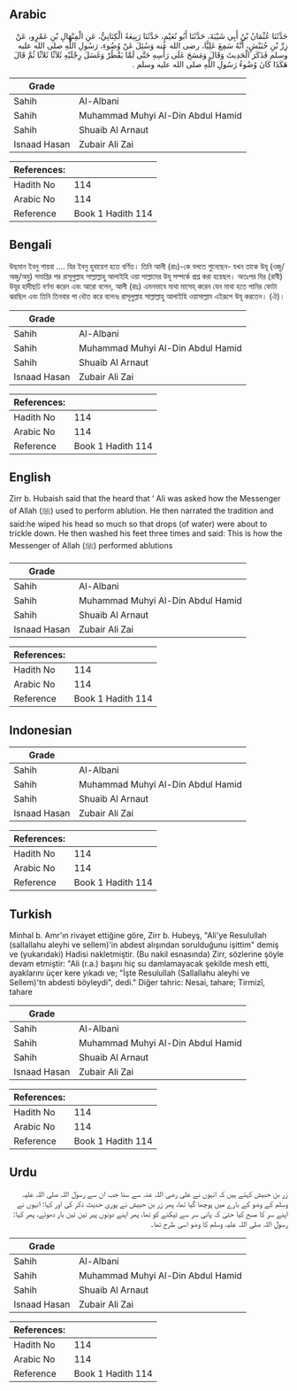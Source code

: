 ## Arabic


<div dir="rtl" lang="ar" style={{fontSize:'larger',backgroundColor:'#f8f9fa',padding:20}}>
حَدَّثَنَا عُثْمَانُ بْنُ أَبِي شَيْبَةَ، حَدَّثَنَا أَبُو نُعَيْمٍ، حَدَّثَنَا رَبِيعَةُ الْكِنَانِيُّ، عَنِ الْمِنْهَالِ بْنِ عَمْرٍو، عَنْ زِرِّ بْنِ حُبَيْشٍ، أَنَّهُ سَمِعَ عَلِيًّا، رضى الله عنه وَسُئِلَ عَنْ وُضُوءِ، رَسُولِ اللَّهِ صلى الله عليه وسلم فَذَكَرَ الْحَدِيثَ وَقَالَ وَمَسَحَ عَلَى رَأْسِهِ حَتَّى لَمَّا يَقْطُرْ وَغَسَلَ رِجْلَيْهِ ثَلاَثًا ثَلاَثًا ثُمَّ قَالَ هَكَذَا كَانَ وُضُوءُ رَسُولِ اللَّهِ صلى الله عليه وسلم ‏.‏
</div>
<div style={{backgroundColor:'#f8f9fa',padding:20, marginBottom: 10}}><table> <thead> <tr> <th>Grade</th> <th></th> </tr> </thead> <tbody> <tr><td>Sahih</td><td>Al-Albani</td></tr><tr><td>Sahih</td><td>Muhammad Muhyi Al-Din Abdul Hamid</td></tr><tr><td>Sahih</td><td>Shuaib Al Arnaut</td></tr><tr><td>Isnaad Hasan</td><td>Zubair Ali Zai</td></tr></tbody></table><table> <thead> <tr> <th>References:</th> <th></th> </tr> </thead> <tbody><tr><td>Hadith No</td><td>114</td></tr><tr><td>Arabic No</td><td>114</td></tr><tr><td>Reference</td><td>Book 1 Hadith 114</td></tr></tbody></table></div>

## Bengali


<div dir="ltr" lang="bn" style={{fontSize:'larger',backgroundColor:'#f8f9fa',padding:20}}>
উছমান ইবনু শায়বা .... যির ইবনু হুবায়েশ হতে বর্ণিত। তিনি আলী (রাঃ)-কে বলতে শুনেছেন- যখন তাকে উযূ (ওজু/অজু/অযু) সমাপ্তির পর রাসূলুল্লাহ সাল্লাল্লাহু আলাইহি ওয়া সাল্লামের উযূ সম্পর্কে প্রশ্ল করা হয়েছল। অতঃপর যির (রাবী) উযূর হাদীছঢি বর্ণনা করেন এবং আরো বলেন, আলী (রাঃ) এমনভাবে মাথা মাসেহ্ করেন যেন মাথা হতে পানির ফোটা ঝরছিল এবং তিনি তিনবার পা ধৌত করে বলেনঃ রাসূলুল্লাহ সাল্লাল্লাহু আলাইহি ওয়াসাল্লাম এইরূপে উযূ করতেন। (ঐ)।
</div>
<div style={{backgroundColor:'#f8f9fa',padding:20, marginBottom: 10}}><table> <thead> <tr> <th>Grade</th> <th></th> </tr> </thead> <tbody> <tr><td>Sahih</td><td>Al-Albani</td></tr><tr><td>Sahih</td><td>Muhammad Muhyi Al-Din Abdul Hamid</td></tr><tr><td>Sahih</td><td>Shuaib Al Arnaut</td></tr><tr><td>Isnaad Hasan</td><td>Zubair Ali Zai</td></tr></tbody></table><table> <thead> <tr> <th>References:</th> <th></th> </tr> </thead> <tbody><tr><td>Hadith No</td><td>114</td></tr><tr><td>Arabic No</td><td>114</td></tr><tr><td>Reference</td><td>Book 1 Hadith 114</td></tr></tbody></table></div>

## English


<div dir="ltr" lang="en" style={{fontSize:'larger',backgroundColor:'#f8f9fa',padding:20}}>
Zirr b. Hubaish said that the heard that ‘ Ali was asked how the Messenger of Allah (ﷺ) used to perform ablution. He then narrated the tradition and said:he wiped his head so much so that drops (of water) were about to trickle down. He then washed his feet three times and said: This is how the Messenger of Allah (ﷺ) performed ablutions
</div>
<div style={{backgroundColor:'#f8f9fa',padding:20, marginBottom: 10}}><table> <thead> <tr> <th>Grade</th> <th></th> </tr> </thead> <tbody> <tr><td>Sahih</td><td>Al-Albani</td></tr><tr><td>Sahih</td><td>Muhammad Muhyi Al-Din Abdul Hamid</td></tr><tr><td>Sahih</td><td>Shuaib Al Arnaut</td></tr><tr><td>Isnaad Hasan</td><td>Zubair Ali Zai</td></tr></tbody></table><table> <thead> <tr> <th>References:</th> <th></th> </tr> </thead> <tbody><tr><td>Hadith No</td><td>114</td></tr><tr><td>Arabic No</td><td>114</td></tr><tr><td>Reference</td><td>Book 1 Hadith 114</td></tr></tbody></table></div>

## Indonesian


<div dir="ltr" lang="id" style={{fontSize:'larger',backgroundColor:'#f8f9fa',padding:20}}>

</div>
<div style={{backgroundColor:'#f8f9fa',padding:20, marginBottom: 10}}><table> <thead> <tr> <th>Grade</th> <th></th> </tr> </thead> <tbody> <tr><td>Sahih</td><td>Al-Albani</td></tr><tr><td>Sahih</td><td>Muhammad Muhyi Al-Din Abdul Hamid</td></tr><tr><td>Sahih</td><td>Shuaib Al Arnaut</td></tr><tr><td>Isnaad Hasan</td><td>Zubair Ali Zai</td></tr></tbody></table><table> <thead> <tr> <th>References:</th> <th></th> </tr> </thead> <tbody><tr><td>Hadith No</td><td>114</td></tr><tr><td>Arabic No</td><td>114</td></tr><tr><td>Reference</td><td>Book 1 Hadith 114</td></tr></tbody></table></div>

## Turkish


<div dir="ltr" lang="tr" style={{fontSize:'larger',backgroundColor:'#f8f9fa',padding:20}}>
Minhal b. Amr'ın rivayet ettiğine göre, Zirr b. Hubeyş, "Ali'ye Resulullah (sallallahu aleyhi ve sellem)'in abdest alışından sorulduğunu işittim" demiş ve (yukarıdaki) Hadisi nakletmiştir. (Bu nakil esnasında) Zirr, sözlerine şöyle devam etmiştir: "Ali (r.a.) başını hiç su damlamayacak şekilde mesh etti, ayaklarını üçer kere yıkadı ve; "İşte Resulullah (Sallallahu aleyhi ve Sellem)'tn abdesti böyleydi", dedi." Diğer tahric: Nesai, tahare; Tirmizî, tahare
</div>
<div style={{backgroundColor:'#f8f9fa',padding:20, marginBottom: 10}}><table> <thead> <tr> <th>Grade</th> <th></th> </tr> </thead> <tbody> <tr><td>Sahih</td><td>Al-Albani</td></tr><tr><td>Sahih</td><td>Muhammad Muhyi Al-Din Abdul Hamid</td></tr><tr><td>Sahih</td><td>Shuaib Al Arnaut</td></tr><tr><td>Isnaad Hasan</td><td>Zubair Ali Zai</td></tr></tbody></table><table> <thead> <tr> <th>References:</th> <th></th> </tr> </thead> <tbody><tr><td>Hadith No</td><td>114</td></tr><tr><td>Arabic No</td><td>114</td></tr><tr><td>Reference</td><td>Book 1 Hadith 114</td></tr></tbody></table></div>

## Urdu


<div dir="rtl" lang="ur" style={{fontSize:'larger',backgroundColor:'#f8f9fa',padding:20}}>
زر بن حبیش کہتے ہیں کہ انہوں نے علی رضی اللہ عنہ سے سنا جب ان سے رسول اللہ صلی اللہ علیہ وسلم کے وضو کے بارے میں پوچھا گیا تھا، پھر زر بن حبیش نے پوری حدیث ذکر کی اور کہا: انہوں نے اپنے سر کا مسح کیا حتیٰ کہ پانی سر سے ٹپکنے کو تھا، پھر اپنے دونوں پیر تین تین بار دھوئے، پھر کہا: رسول اللہ صلی اللہ علیہ وسلم کا وضو اسی طرح تھا۔
</div>
<div style={{backgroundColor:'#f8f9fa',padding:20, marginBottom: 10}}><table> <thead> <tr> <th>Grade</th> <th></th> </tr> </thead> <tbody> <tr><td>Sahih</td><td>Al-Albani</td></tr><tr><td>Sahih</td><td>Muhammad Muhyi Al-Din Abdul Hamid</td></tr><tr><td>Sahih</td><td>Shuaib Al Arnaut</td></tr><tr><td>Isnaad Hasan</td><td>Zubair Ali Zai</td></tr></tbody></table><table> <thead> <tr> <th>References:</th> <th></th> </tr> </thead> <tbody><tr><td>Hadith No</td><td>114</td></tr><tr><td>Arabic No</td><td>114</td></tr><tr><td>Reference</td><td>Book 1 Hadith 114</td></tr></tbody></table></div>